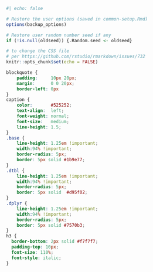 


```r
#| echo: false

# Restore the user options (saved in common-setup.Rmd)
options(backup_options)

# Restore user random number seed if any
if (!is.null(oldseed)) {.Random.seed <- oldseed}

# to change the CSS file
# per https://github.com/rstudio/rmarkdown/issues/732
knitr::opts_chunk$set(echo = FALSE)
```

```css
blockquote {
    padding:     10px 20px;
    margin:      0 0 20px;
    border-left: 0px
}
caption {
    color:       #525252;
    text-align:  left;
    font-weight: normal;
    font-size:   medium;
    line-height: 1.5;
}
.base {
    line-height: 1.25em !important;
    width:94% !important;
    border-radius: 5px;
    border: 5px solid #1b9e77;
}
.dtbl {
    line-height: 1.25em !important;
    width:94% !important;
    border-radius: 5px;
    border: 5px solid  #d95f02;
}
.dplyr {
    line-height: 1.25em !important;
    width:94% !important;
    border-radius: 5px;
    border: 5px solid #7570b3;
}
h3 {
  border-bottom: 2px solid #f7f7f7;
  padding-top: 10px;
  font-size: 110%;
  font-style: italic;
}
```
